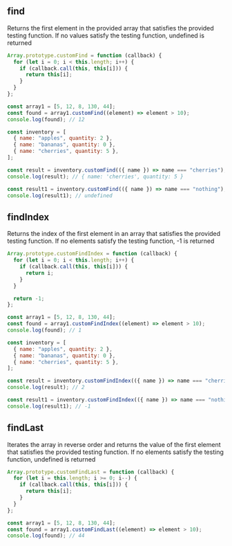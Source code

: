 
## find

Returns the first element in the provided array that satisfies the
provided testing function. If no values satisfy the testing function,
undefined is returned

```js title="Array.prototype.find()"
Array.prototype.customFind = function (callback) {
  for (let i = 0; i < this.length; i++) {
    if (callback.call(this, this[i])) {
      return this[i];
    }
  }
};

const array1 = [5, 12, 8, 130, 44];
const found = array1.customFind((element) => element > 10);
console.log(found); // 12

const inventory = [
  { name: "apples", quantity: 2 },
  { name: "bananas", quantity: 0 },
  { name: "cherries", quantity: 5 },
];

const result = inventory.customFind(({ name }) => name === "cherries");
console.log(result); // { name: 'cherries', quantity: 5 }

const result1 = inventory.customFind(({ name }) => name === "nothing");
console.log(result1); // undefined
```

## findIndex

Returns the index of the first element in an array that satisfies
the provided testing function. If no elements satisfy the testing function,
-1 is returned

```js title="Array.prototype.findIndex()"
Array.prototype.customFindIndex = function (callback) {
  for (let i = 0; i < this.length; i++) {
    if (callback.call(this, this[i])) {
      return i;
    }
  }

  return -1;
};

const array1 = [5, 12, 8, 130, 44];
const found = array1.customFindIndex((element) => element > 10);
console.log(found); // 1

const inventory = [
  { name: "apples", quantity: 2 },
  { name: "bananas", quantity: 0 },
  { name: "cherries", quantity: 5 },
];

const result = inventory.customFindIndex(({ name }) => name === "cherries");
console.log(result); // 2

const result1 = inventory.customFindIndex(({ name }) => name === "nothing");
console.log(result1); // -1
```

## findLast

Iterates the array in reverse order and returns the value of the first element that
satisfies the provided testing function. If no elements satisfy the testing function,
undefined is returned

```js title="Array.prototype.findLast()"
Array.prototype.customFindLast = function (callback) {
  for (let i = this.length; i >= 0; i--) {
    if (callback.call(this, this[i])) {
      return this[i];
    }
  }
};

const array1 = [5, 12, 8, 130, 44];
const found = array1.customFindLast((element) => element > 10);
console.log(found); // 44
```


